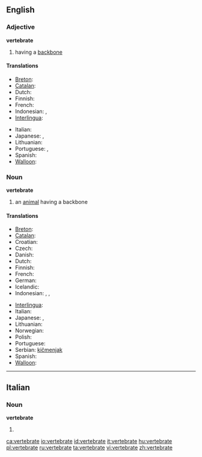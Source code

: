 ==English==

===Adjective===
'''vertebrate'''

# having a [[backbone]]

====Translations====
{{trans-top|having a backbone}}
* [[Breton]]: {{t|br|mellkeinek|xs=Breton}}
* [[Catalan]]: {{t|ca|vertebrat}}
* Dutch: {{t-|nl|gewerveld}}
* Finnish: {{t-|fi|selkärankainen}}
* French: {{t+|fr|vertébré}}
* Indonesian: {{t|id|bertulang belakang|xs=Indonesian}}, {{t-|id|vertebrata|xs=Indonesian}}
* [[Interlingua]]: {{t-|ia|vertebrate|xs=Interlingua}}
{{trans-mid}}
* Italian: {{t-|it|vertebrato}}
* Japanese: {{t|ja|脊椎|tr=sekitsui|sc=Jpan}}, {{t|ja|せきつい|tr=sekitsui|sc=Jpan}}
* Lithuanian: {{t|lt|stuburinis|m|xs=Lithuanian}}
* Portuguese: {{t+|pt|vertebrado|m}}, {{t|pt|vertebrada|f}}
* Spanish: {{t+|es|vertebrado}}
* [[Walloon]]: {{t|wa|cronzoxhî|xs=Walloon}}
{{trans-bottom}}

===Noun===
'''vertebrate'''

# an [[animal]] having a backbone

====Translations====
{{trans-top|an animal having a backbone}}
* [[Breton]]: {{t|br|mellkeineg|m|xs=Breton}}
* [[Catalan]]: {{t|ca|vertebrat}}
* Croatian: {{t|hr|kralješnjak|m|alt=králješnjak}}
* Czech: {{t-|cs|obratlovec|m}}
* Danish: {{t|da|hvirveldyr|c}}
* Dutch: {{t-|nl|gewervelde}}
* Finnish: {{t-|fi|selkärankainen}}
* French: {{t+|fr|vertébré|m}}
* German: {{t+|de|Wirbeltier|n}}
* Icelandic: {{t|is|hryggleysingjar}}
* Indonesian: {{t-|id|vertebrata|xs=Indonesian}}, {{t|id|hewan vertebrata|xs=Indonesian}}, {{t|id|hewan bertulang belakang|xs=Indonesian}}
{{trans-mid}}
* [[Interlingua]]: {{t-|ia|vertebrato|xs=Interlingua}}
* Italian: {{t-|it|vertebrato}}
* Japanese: {{t-|ja|脊椎動物|tr=sekitsui-dōbutsu|sc=Jpan}}, {{t|ja|せきついどうぶつ|tr=sekitsui-dōbutsu|sc=Jpan}}
* Lithuanian: {{t|lt|stuburinis|m|xs=Lithuanian}}
* Norwegian: {{t|nn|virveldyr|xs=Norwegian Nynorsk}}
* Polish: {{t|pl|kręgowiec|m}}
* Portuguese: {{t+|pt|vertebrado|m}}
* Serbian: [[kičmenjak]] {{m}}
* Spanish: {{t+|es|vertebrado}}
* [[Walloon]]: {{t|wa|cronzoxhî|xs=Walloon}}
{{trans-bottom}}

----

==Italian==

===Noun===
'''vertebrate''' {{f}}

# {{plural of|[[vertebrato]]|lang=Italian}}

[[ca:vertebrate]]
[[io:vertebrate]]
[[id:vertebrate]]
[[it:vertebrate]]
[[hu:vertebrate]]
[[pl:vertebrate]]
[[ru:vertebrate]]
[[ta:vertebrate]]
[[vi:vertebrate]]
[[zh:vertebrate]]